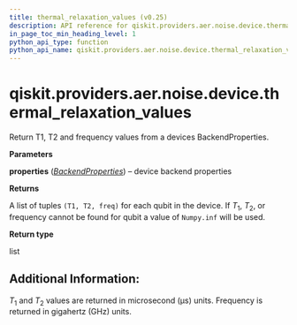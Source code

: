 ```yaml
---
title: thermal_relaxation_values (v0.25)
description: API reference for qiskit.providers.aer.noise.device.thermal_relaxation_values in qiskit v0.25
in_page_toc_min_heading_level: 1
python_api_type: function
python_api_name: qiskit.providers.aer.noise.device.thermal_relaxation_values
---
```


<span id="qiskit-providers-aer-noise-device-thermal-relaxation-values" />

# qiskit.providers.aer.noise.device.thermal\_relaxation\_values

<Function id="qiskit.providers.aer.noise.device.thermal_relaxation_values" isDedicatedPage={true} github="https://github.com/qiskit/qiskit-aer/tree/stable/0.8/qiskit/providers/aer/noise/device/parameters.py" signature="thermal_relaxation_values(properties)">
  Return T1, T2 and frequency values from a devices BackendProperties.

  **Parameters**

  **properties** ([*BackendProperties*](qiskit.providers.models.BackendProperties "qiskit.providers.models.BackendProperties")) – device backend properties

  **Returns**

  A list of tuples `(T1, T2, freq)` for each qubit in the device. If $T_1$, $T_2$, or frequency cannot be found for qubit a value of `Numpy.inf` will be used.

  **Return type**

  list

  ## Additional Information:

  $T_1$ and $T_2$ values are returned in microsecond (µs) units. Frequency is returned in gigahertz (GHz) units.
</Function>


